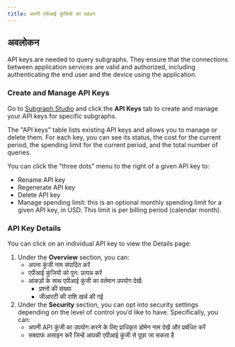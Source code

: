 ```yaml
---
title: अपनी एपीआई कुंजियों का प्रबंधन
---
```


## अवलोकन

API keys are needed to query subgraphs. They ensure that the connections between application services are valid and authorized, including authenticating the end user and the device using the application.

### Create and Manage API Keys

Go to [Subgraph Studio](https://thegraph.com/studio/) and click the **API Keys** tab to create and manage your API keys for specific subgraphs.

The "API keys" table lists existing API keys and allows you to manage or delete them. For each key, you can see its status, the cost for the current period, the spending limit for the current period, and the total number of queries.

You can click the "three dots" menu to the right of a given API key to:

- Rename API key
- Regenerate API key
- Delete API key
- Manage spending limit: this is an optional monthly spending limit for a given API key, in USD. This limit is per billing period (calendar month).

### API Key Details

You can click on an individual API key to view the Details page:

1. Under the **Overview** section, you can:
   - अपना कुंजी नाम संपादित करें
   - एपीआई कुंजियों को पुन: उत्पन्न करें
   - आंकड़ों के साथ एपीआई कुंजी का वर्तमान उपयोग देखें:
     - प्रश्नों की संख्या
     - जीआरटी की राशि खर्च की गई
2. Under the **Security** section, you can opt into security settings depending on the level of control you’d like to have. Specifically, you can:
   - अपनी API कुंजी का उपयोग करने के लिए प्राधिकृत डोमेन नाम देखें और प्रबंधित करें
   - सबग्राफ असाइन करें जिन्हें आपकी एपीआई कुंजी से पूछा जा सकता है
